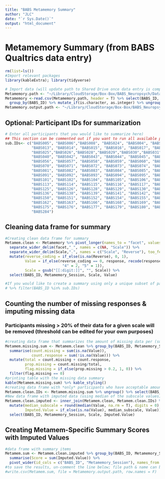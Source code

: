 ```yaml
---
title: "BABS Metamemory Summary"
author: "JLC"
date: "`r Sys.Date()`"
output: "html_document"
---
```


# Metamemory Summary (from BABS Qualtrics data entry)

```r
rm(list=ls())
#Import relevant packages
library(kableExtra); library(tidyverse)

# Import data (will update path to Shared Drive once data entry is complete)
Metamemory.path <- "~/Library/CloudStorage/Box-Box/BABS_Neuropsych/Data/Metamemory.csv"
Metamemory <-read.csv(Metamemory.path, header = T) %>% select(BABS_ID, starts_with("Metamem")) %>%
  group_by(BABS_ID) %>% mutate_if(is.character, as.integer) %>% ungroup()
Metamemory.output.path <- "~/Library/CloudStorage/Box-Box/BABS_Neuropsych/Data/Metamemory_imputed_sum.csv"
```

## Optional: Participant IDs for summarization

```r
# Enter all participants that you would like to summarize here)
## This section can be commented out if you want to run all available participants
sub.IDs<- c("BABS005", "BABS006","BABS008", "BABS024", "BABS004", "BABS007", "BABS009", "BABS010", "BABS011", "BABS012",
            "BABS013", "BABS014", "BABS015", "BABS016", "BABS017", "BABS019", "BABS020", "BABS021", "BABS022", "BABS023",
            "BABS025","BABS026","BABS028","BABS029","BABS030","BABS031","BABS033","BABS035","BABS036","BABS037","BABS038",
            "BABS040", "BABS042", "BABS043", "BABS044", "BABS045", "BABS046", "BABS049", "BABS051", "BABS053", "BABS055",
            "BABS056", "BABS057", "BABS058", "BABS059", "BABS060", "BABS061", "BABS062", "BABS066", "BABS067", "BABS069",
            "BABS070", "BABS071", "BABS072", "BABS073", "BABS074", "BABS075", "BABS076", "BABS077", "BABS079", "BABS080",
            "BABS081", "BABS082", "BABS083", "BABS084", "BABS085", "BABS086", "BABS087", "BABS088", "BABS089", "BABS090",
            "BABS091", "BABS092", "BABS093", "BABS094", "BABS095", "BABS096", "BABS097", "BABS098", "BABS099", "BABS100",
            "BABS101", "BABS102", "BABS104", "BABS105", "BABS106", "BABS107", "BABS108", "BABS110", "BABS111", "BABS112",
            "BABS113", "BABS114", "BABS115", "BABS116", "BABS117", "BABS118", "BABS119", "BABS121", "BABS122", "BABS124",
            "BABS125", "BABS126", "BABS128", "BABS129", "BABS130", "BABS131", "BABS132", "BABS133", "BABS134", "BABS135",
            "BABS136", "BABS138", "BABS139", "BABS141", "BABS142", "BABS143", "BABS145", "BABS146", "BABS147", "BABS148",
            "BABS150", "BABS151", "BABS152", "BABS154", "BABS155", "BABS157","BABS158", "BABS159", "BABS160", "BABS161",
            "BABS162", "BABS163", "BABS166", "BABS168", "BABS169", "BABS170", "BABS171", "BABS172", "BABS173", "BABS174",
            "BABS175", "BABS176", "BABS177", "BABS179", "BABS180", "BABS181", "BABS196", "BABS266", "BABS272", "BABS279",
            "BABS284")
```

## Cleaning data frame for summary

```r
#Creating clean data frame for summary
Metamem.clean <- Metamemory %>% pivot_longer(names_to = "facet", values_to = "response", -c(BABS_ID, Metamemory_Session)) %>%
  separate_wider_delim(facet,"_", names = c(NA, "Scale")) %>%
  separate_wider_delim(Scale,".", names = c("Scale", "Reverse"), too_few = "align_start") %>%
  mutate(reverse_coding = if_else(is.na(Reverse), 0, 1),
         Value = if_else(reverse_coding == 0, response, recode(response, "1" = 5, "2" = 4, "3" = 3, 
                          "4" = 2, "5" = 1)),
         Scale = gsub("[[:digit:]]", "", Scale)) %>%
  select(BABS_ID, Metamemory_Session, Scale, Value)

#If you would like to create a summary using only a unique subset of participant IDs that you have supplied (in previous code chunk), you can simply add the following line of code to filter the raw data to the code above
# %>% filter(BABS_ID %in% sub.IDs)
```

## Counting the number of missing responses & imputing missing data
### Participants missing > 20% of their data for a given scale will be removed (threshold can be edited for your own purposes)

```r
#creating data frame that summarizes the amount of missing data per (sub)scale for each participant
Metamem.missing.sum <- Metamem.clean %>% group_by(BABS_ID, Metamemory_Session, Scale) %>%
  summarise(count.missing = sum(is.na(Value)),
            count.response = sum(!is.na(Value))) %>%
  mutate(total = count.missing + count.response,
         prop.missing = count.missing/total,
         flag.missing = if_else(prop.missing > 0.2, 1, 0)) %>%
  filter(flag.missing == 0)
#printing table with the missing data summary
kable(Metamem.missing.sum) %>% kable_styling()
#creating data frame with *only* participants who have acceptable amounts of missing data (i.e., < 20% missing)
Metamem.clean.IDs <- Metamem.missing.sum %>% ungroup() %>% select(BABS_ID, Metamemory_Session) %>% group_by(BABS_ID, Metamemory_Session) %>% distinct()
#New data frame with imputed data (using median of the subscale values)
Metamem.clean.imputed <- inner_join(Metamem.clean, Metamem.clean.IDs) %>% group_by(BABS_ID, Metamemory_Session, Scale) %>%
  mutate(median_subscale = round(median(Value, na.rm = T), digits = 0),
         Imputed.Value = if_else(is.na(Value), median_subscale, Value)) %>% ungroup() %>%
  select(BABS_ID, Metamemory_Session, Scale, Imputed.Value)
```

## Creating Metamem-Specific Summary Scores with Imputed Values

```r
#data frame with summary items
Metamem.sum <- Metamem.clean.imputed %>% group_by(BABS_ID, Metamemory_Session, Scale) %>%
  summarise(Score = sum(Imputed.Value)) %>%
  pivot_wider(id_cols = c("BABS_ID", "Metamemory_Session"), names_from = "Scale", values_from = "Score")
#to save the results, un-comment the line below; file path & name can be adjusted in the first code chunk
#write.csv(Metamem.sum, file = Metamemory.output.path, row.names = F)
```
